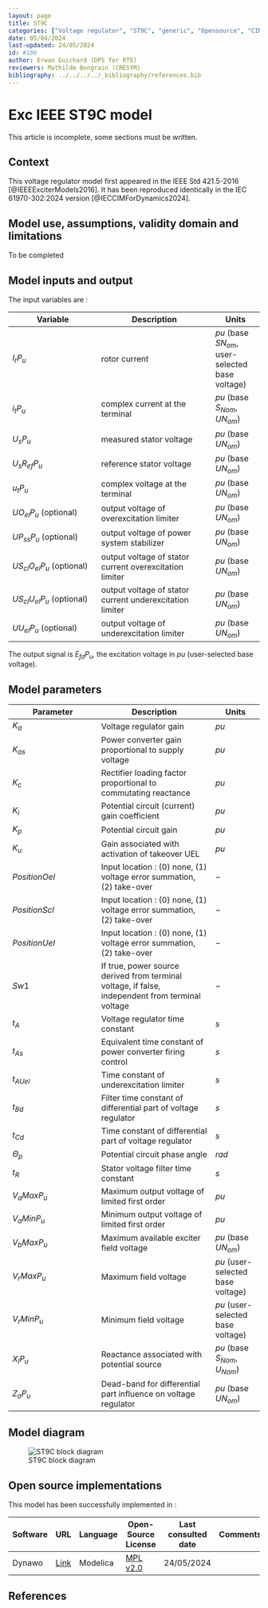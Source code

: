 ```yaml
---
layout: page
title: ST9C
categories: ["Voltage regulator", "ST9C", "generic", "Opensource", "CIM model", "RMS", "phasor", "MRL4", "Single phase", "ExcIEEEST9C", "IEEE", "dynawo", "#106"]
date: 05/04/2024
last-updated: 24/05/2024
id: #106
author: Erwan Guichard (DPS for RTE)
reviewers: Mathilde Bongrain (CRESYM)
bibliography: ../../../../_bibliography/references.bib
---
```

# Exc IEEE ST9C model

This article is incomplete, some sections must be written.

## Context

This voltage regulator model first appeared in the IEEE Std 421.5-2016 [@IEEEExciterModels2016]. It has been reproduced identically in the IEC 61970-302:2024 version [@IECCIMForDynamics2024].

## Model use, assumptions, validity domain and limitations

To be completed

## Model inputs and output

The input variables are :

| Variable | Description | Units |
|-----------|--------------| ------|
|$I_r P_u$ |rotor current |${pu}$ (base $S N_{om}$, user-selected base voltage)|
|$i_t P_u$ |complex current at the terminal |${pu}$ (base $S_{Nom}$, $U N_{om}$)|
|$U_s P_u$ |measured stator voltage |${pu}$ (base $U N_{om}$)|
|$U_{s} R_{ef} P_u$ |reference stator voltage |${pu}$ (base $U N_{om}$)|
|$u_t P_u$ |complex voltage at the terminal |${pu}$ (base $U N_{om}$)|
|$U O_{el} P_u$ (optional) |output voltage of overexcitation limiter |${pu}$ (base $U N_{om}$)|
|$U P_{ss} P_u$ (optional) |output voltage of power system stabilizer |${pu}$ (base $U N_{om}$)|
|$U S_{cl} O_{el} P_u$ (optional) |output voltage of stator current overexcitation limiter |${pu}$ (base $U N_{om}$)|
|$U S_{cl} U_{el} P_u$ (optional) |output voltage of stator current underexcitation limiter |${pu}$ (base $U N_{om}$)|
|$U U_{el} P_u$ (optional) |output voltage of underexcitation limiter |${pu}$ (base $U N_{om}$)|

The output signal is $E_{fd} P_u$, the excitation voltage in ${pu}$ (user-selected base voltage).

## Model parameters

| Parameter | Description | Units |
|-----------|--------------| ------|
|$K_a$ |Voltage regulator gain |${pu}$|
|$K_{as}$ |Power converter gain proportional to supply voltage |${pu}$|
|$K_c$ |Rectifier loading factor proportional to commutating reactance |${pu}$|
|$K_i$ |Potential circuit (current) gain coefficient |${pu}$|
|$K_p$ |Potential circuit gain |${pu}$|
|$K_u$ |Gain associated with activation of takeover UEL |${pu}$|
|${PositionOel}$ |Input location : (0) none, (1) voltage error summation, (2) take-over|$-$|
|${PositionScl}$ |Input location : (0) none, (1) voltage error summation, (2) take-over|$-$|
|${PositionUel}$ |Input location : (0) none, (1) voltage error summation, (2) take-over|$-$|
|${Sw1}$ |If true, power source derived from terminal voltage, if false, independent from terminal voltage|$-$|
|$t_A$ |Voltage regulator time constant |${s}$|
|$t_{As}$ |Equivalent time constant of power converter firing control |${s}$|
|$t_{AUel}$ |Time constant of underexcitation limiter |${s}$|
|$t_{Bd}$ |Filter time constant of differential part of voltage regulator |${s}$|
|$t_{Cd}$ |Time constant of differential part of voltage regulator |${s}$|
|$\Theta_p$ |Potential circuit phase angle |${rad}$|
|$t_R$ |Stator voltage filter time constant |${s}$|
|$V_{a} Max P_u$ |Maximum output voltage of limited first order |${pu}$|
|$V_{a} Min P_u$ |Minimum output voltage of limited first order |${pu}$|
|$V_{b} Max P_u$ |Maximum available exciter field voltage |${pu}$ (base $U N_{om}$)|
|$V_{r} Max P_u$ |Maximum field voltage |${pu}$ (user-selected base voltage)|
|$V_{r} Min P_u$ |Minimum field voltage |${pu}$ (user-selected base voltage)|
|$X_l P_u$ |Reactance associated with potential source |${pu}$ (base $S_{Nom}$, $U_{Nom}$)|
|$Z_a P_u$ |Dead-band for differential part influence on voltage regulator |${pu}$ (base $U N_{om}$)|

## Model diagram

![ST9C block diagram](ST9C.drawio.svg){#fig-st9c-diagram}

## Open source implementations

This model has been successfully implemented in :

| Software      | URL | Language | Open-Source License | Last consulted date | Comments |
| ------------- | --- | -------- | ------------------- | ------------------- | -------- |
| Dynawo | [Link](https://github.com/dynawo/dynawo) | Modelica | [MPL v2.0](https://www.mozilla.org/en-US/MPL/2.0/)  | 24/05/2024 |  |

## References

::: {#refs}
::: 

